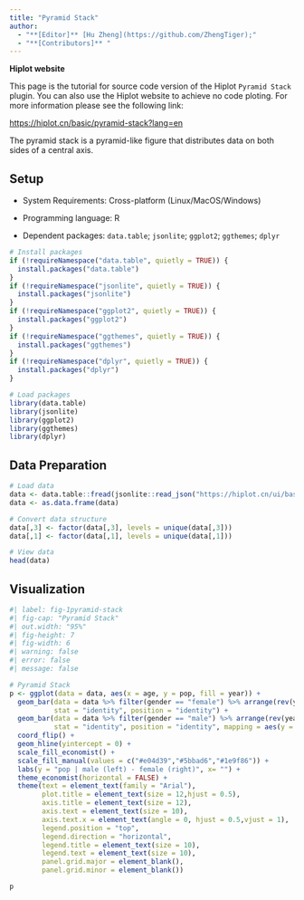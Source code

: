 ```yaml
---
title: "Pyramid Stack"
author:
  - "**[Editor]** [Hu Zheng](https://github.com/ZhengTiger);"
  - "**[Contributors]** "
---
```


::: callout-note
**Hiplot website**

This page is the tutorial for source code version of the Hiplot `Pyramid Stack` plugin. You can also use the Hiplot website to achieve no code ploting. For more information please see the following link:

<https://hiplot.cn/basic/pyramid-stack?lang=en>
:::

The pyramid stack is a pyramid-like figure that distributes data on both sides of a central axis.

## Setup

-   System Requirements: Cross-platform (Linux/MacOS/Windows)

-   Programming language: R

-   Dependent packages: `data.table`; `jsonlite`; `ggplot2`; `ggthemes`; `dplyr`

```r
# Install packages
if (!requireNamespace("data.table", quietly = TRUE)) {
  install.packages("data.table")
}
if (!requireNamespace("jsonlite", quietly = TRUE)) {
  install.packages("jsonlite")
}
if (!requireNamespace("ggplot2", quietly = TRUE)) {
  install.packages("ggplot2")
}
if (!requireNamespace("ggthemes", quietly = TRUE)) {
  install.packages("ggthemes")
}
if (!requireNamespace("dplyr", quietly = TRUE)) {
  install.packages("dplyr")
}

# Load packages
library(data.table)
library(jsonlite)
library(ggplot2)
library(ggthemes)
library(dplyr)
```

## Data Preparation

```r
# Load data
data <- data.table::fread(jsonlite::read_json("https://hiplot.cn/ui/basic/pyramid-stack/data.json")$exampleData[[1]]$textarea[[1]])
data <- as.data.frame(data)

# Convert data structure
data[,3] <- factor(data[,3], levels = unique(data[,3]))
data[,1] <- factor(data[,1], levels = unique(data[,1]))

# View data
head(data)
```

## Visualization

```r
#| label: fig-1pyramid-stack
#| fig-cap: "Pyramid Stack"
#| out.width: "95%"
#| fig-height: 7
#| fig-width: 6
#| warning: false
#| error: false
#| message: false

# Pyramid Stack
p <- ggplot(data = data, aes(x = age, y = pop, fill = year)) +
  geom_bar(data = data %>% filter(gender == "female") %>% arrange(rev(year)),
           stat = "identity", position = "identity") +
  geom_bar(data = data %>% filter(gender == "male") %>% arrange(rev(year)),
           stat = "identity", position = "identity", mapping = aes(y = -pop)) +
  coord_flip() +
  geom_hline(yintercept = 0) +
  scale_fill_economist() +
  scale_fill_manual(values = c("#e04d39","#5bbad6","#1e9f86")) +
  labs(y = "pop | male (left) - female (right)", x= "") +
  theme_economist(horizontal = FALSE) +
  theme(text = element_text(family = "Arial"),
        plot.title = element_text(size = 12,hjust = 0.5),
        axis.title = element_text(size = 12),
        axis.text = element_text(size = 10),
        axis.text.x = element_text(angle = 0, hjust = 0.5,vjust = 1),
        legend.position = "top",
        legend.direction = "horizontal",
        legend.title = element_text(size = 10),
        legend.text = element_text(size = 10),
        panel.grid.major = element_blank(),
        panel.grid.minor = element_blank())

p
```



